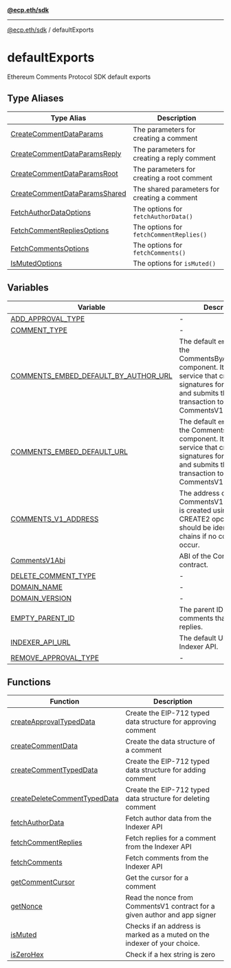 [**@ecp.eth/sdk**](../index.mdx)

***

[@ecp.eth/sdk](/sdk-reference/index.mdx) / defaultExports

# defaultExports

Ethereum Comments Protocol SDK default exports

## Type Aliases

| Type Alias | Description |
| ------ | ------ |
| [CreateCommentDataParams](/sdk-reference/defaultExports/type-aliases/CreateCommentDataParams.mdx) | The parameters for creating a comment |
| [CreateCommentDataParamsReply](/sdk-reference/defaultExports/type-aliases/CreateCommentDataParamsReply.mdx) | The parameters for creating a reply comment |
| [CreateCommentDataParamsRoot](/sdk-reference/defaultExports/type-aliases/CreateCommentDataParamsRoot.mdx) | The parameters for creating a root comment |
| [CreateCommentDataParamsShared](/sdk-reference/defaultExports/type-aliases/CreateCommentDataParamsShared.mdx) | The shared parameters for creating a comment |
| [FetchAuthorDataOptions](/sdk-reference/defaultExports/type-aliases/FetchAuthorDataOptions.mdx) | The options for `fetchAuthorData()` |
| [FetchCommentRepliesOptions](/sdk-reference/defaultExports/type-aliases/FetchCommentRepliesOptions.mdx) | The options for `fetchCommentReplies()` |
| [FetchCommentsOptions](/sdk-reference/defaultExports/type-aliases/FetchCommentsOptions.mdx) | The options for `fetchComments()` |
| [IsMutedOptions](/sdk-reference/defaultExports/type-aliases/IsMutedOptions.mdx) | The options for `isMuted()` |

## Variables

| Variable | Description |
| ------ | ------ |
| [ADD\_APPROVAL\_TYPE](/sdk-reference/defaultExports/variables/ADD_APPROVAL_TYPE.mdx) | - |
| [COMMENT\_TYPE](/sdk-reference/defaultExports/variables/COMMENT_TYPE.mdx) | - |
| [COMMENTS\_EMBED\_DEFAULT\_BY\_AUTHOR\_URL](/sdk-reference/defaultExports/variables/COMMENTS_EMBED_DEFAULT_BY_AUTHOR_URL.mdx) | The default `embedUri` for the CommentsByAuthorEmbed component. It runs a service that creates app signatures for requests and submits the transaction to the CommentsV1 contract. |
| [COMMENTS\_EMBED\_DEFAULT\_URL](/sdk-reference/defaultExports/variables/COMMENTS_EMBED_DEFAULT_URL.mdx) | The default `embedUri` for the CommentsEmbed component. It runs a service that creates app signatures for requests and submits the transaction to the CommentsV1 contract. |
| [COMMENTS\_V1\_ADDRESS](/sdk-reference/defaultExports/variables/COMMENTS_V1_ADDRESS.mdx) | The address of the CommentsV1 contract. It is created using the CREATE2 opcode so should be identical across chains if no collisions occur. |
| [CommentsV1Abi](/sdk-reference/defaultExports/variables/CommentsV1Abi.mdx) | ABI of the CommentsV1 contract. |
| [DELETE\_COMMENT\_TYPE](/sdk-reference/defaultExports/variables/DELETE_COMMENT_TYPE.mdx) | - |
| [DOMAIN\_NAME](/sdk-reference/defaultExports/variables/DOMAIN_NAME.mdx) | - |
| [DOMAIN\_VERSION](/sdk-reference/defaultExports/variables/DOMAIN_VERSION.mdx) | - |
| [EMPTY\_PARENT\_ID](/sdk-reference/defaultExports/variables/EMPTY_PARENT_ID.mdx) | The parent ID for comments that are not replies. |
| [INDEXER\_API\_URL](/sdk-reference/defaultExports/variables/INDEXER_API_URL.mdx) | The default URL for the Indexer API. |
| [REMOVE\_APPROVAL\_TYPE](/sdk-reference/defaultExports/variables/REMOVE_APPROVAL_TYPE.mdx) | - |

## Functions

| Function | Description |
| ------ | ------ |
| [createApprovalTypedData](/sdk-reference/defaultExports/functions/createApprovalTypedData.mdx) | Create the EIP-712 typed data structure for approving comment |
| [createCommentData](/sdk-reference/defaultExports/functions/createCommentData.mdx) | Create the data structure of a comment |
| [createCommentTypedData](/sdk-reference/defaultExports/functions/createCommentTypedData.mdx) | Create the EIP-712 typed data structure for adding comment |
| [createDeleteCommentTypedData](/sdk-reference/defaultExports/functions/createDeleteCommentTypedData.mdx) | Create the EIP-712 typed data structure for deleting comment |
| [fetchAuthorData](/sdk-reference/defaultExports/functions/fetchAuthorData.mdx) | Fetch author data from the Indexer API |
| [fetchCommentReplies](/sdk-reference/defaultExports/functions/fetchCommentReplies.mdx) | Fetch replies for a comment from the Indexer API |
| [fetchComments](/sdk-reference/defaultExports/functions/fetchComments.mdx) | Fetch comments from the Indexer API |
| [getCommentCursor](/sdk-reference/defaultExports/functions/getCommentCursor.mdx) | Get the cursor for a comment |
| [getNonce](/sdk-reference/defaultExports/functions/getNonce.mdx) | Read the nonce from CommentsV1 contract for a given author and app signer |
| [isMuted](/sdk-reference/defaultExports/functions/isMuted.mdx) | Checks if an address is marked as a muted on the indexer of your choice. |
| [isZeroHex](/sdk-reference/defaultExports/functions/isZeroHex.mdx) | Check if a hex string is zero |

